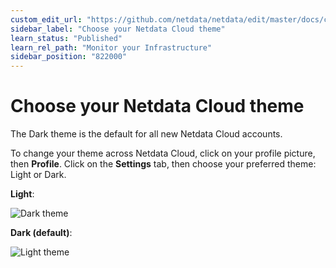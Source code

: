 ```yaml
---
custom_edit_url: "https://github.com/netdata/netdata/edit/master/docs/cloud/manage/themes.md"
sidebar_label: "Choose your Netdata Cloud theme"
learn_status: "Published"
learn_rel_path: "Monitor your Infrastructure"
sidebar_position: "822000"
---
```

# Choose your Netdata Cloud theme

The Dark theme is the default for all new Netdata Cloud accounts.

To change your theme across Netdata Cloud, click on your profile picture, then **Profile**. Click on the **Settings**
tab, then choose your preferred theme: Light or Dark.

**Light**:

![Dark theme](https://user-images.githubusercontent.com/1153921/108530742-2ca98c00-7293-11eb-8c1e-1e0dd34eb87b.png)

**Dark (default)**:

![Light theme](https://user-images.githubusercontent.com/1153921/108530848-4519a680-7293-11eb-897d-1c470b67ceb0.png)
